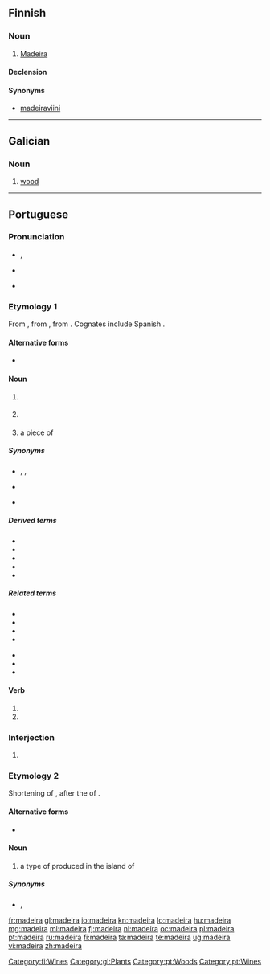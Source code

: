 {{also|Madeira}}
==Finnish==

===Noun===
{{fi-noun}}

# [[Madeira]] {{gloss|fortified wine produced on Madeira}}

====Declension====
{{fi-decl-solakka|madeir|||a}}

====Synonyms====
* [[madeiraviini]]

[[Category:fi:Wines]]

----

==Galician==

===Noun===
{{gl-noun|f}}

# [[wood]]

[[Category:gl:Plants]]

----

==Portuguese==

===Pronunciation===
* {{a|EP}} {{IPA|/mɐˈðɐjrɐ/|lang=pt}}, {{X-SAMPA|/m6"d6jr6/}}
* {{a|Brazil}} {{IPA|/maˈde(j)ɾa/|/maˈde(j)ɾɐ/|lang=pt}}
* {{homophones|Madeira|lang=pt}}

===Etymology 1===
From {{etyl|roa-ptg|pt}} {{term|madeira|lang=roa-ptg}}, from {{etyl|la|pt}} {{term|materia|lang=la}}, from {{etyl|ine-pro|pt}} {{recons|méh₂tēr||mother|lang=ine-pro}}. Cognates include Spanish {{term|madera|lang=es}}.
{{slim-wikipedia|lang=pt}}

====Alternative forms====
* {{l|pt|madeyra}} {{qualifier|obsolete}}

====Noun====
{{pt-noun|f|s}}

# {{uncountable|lang=pt}} {{l|en|wood}} {{gloss|substance making up the central part of the trunk and branches of a tree}}
# {{l|en|wood}} {{gloss|the wood of a particular species of tree}}
# a piece of {{l|en|timber}}

=====Synonyms=====
* {{sense|wood substance}} {{l|pt|lenha}}, {{l|pt|lenho}}, {{l|pt|pau}}
* {{sense|wood of a species}} {{l|pt|pau}}
* {{sense|piece of timber}} {{l|pt|pau}}

=====Derived terms=====
* {{l|pt|bater na madeira}}
* {{l|pt|Madeira}}
* {{l|pt|madeira-da-china}}
* {{l|pt|madeira-de-cheiro}}
* {{l|pt|madeira de lei}}

=====Related terms=====
{{top2}}
* {{l|pt|madeirame}}
* {{l|pt|madeiramento}}
* {{l|pt|madeirar}}
* {{l|pt|madeireira}}
{{mid2}}
* {{l|pt|madeireiro}}
* {{l|pt|madeirite}}
* {{l|pt|madeiro}}
{{bottom}}

====Verb====
{{pt-verb-form}}

# {{pt-verb form of|madeirar|ar|indicative|present|singular|third}}
# {{pt-verb form of|madeirar|ar|imperative|affirmative|singular|second}}

===Interjection===
{{pt-interj|!}}

# {{n-g|used by lumberjacks to warn others when a tree is falling down}}

===Etymology 2===
Shortening of {{term|vinho da Madeira||wine of Madeira|lang=pt}}, after the {{l|en|Portuguese}} {{l|en|island}} of {{term|Madeira|lang=pt}}.
{{slim-wikipedia|Vinho da Madeira|lang=pt}}

====Alternative forms====
* {{l|pt|Madeira}}

====Noun====
{{pt-noun|m|-}}

# a type of {{l|en|fortified wine}} produced in the island of {{l|en|Madeira}}

=====Synonyms=====
* {{l|pt|vinho da Madeira}}, {{l|pt|vinho Madeira}}

[[Category:pt:Woods]]
[[Category:pt:Wines]]

[[fr:madeira]]
[[gl:madeira]]
[[io:madeira]]
[[kn:madeira]]
[[lo:madeira]]
[[hu:madeira]]
[[mg:madeira]]
[[ml:madeira]]
[[fj:madeira]]
[[nl:madeira]]
[[oc:madeira]]
[[pl:madeira]]
[[pt:madeira]]
[[ru:madeira]]
[[fi:madeira]]
[[ta:madeira]]
[[te:madeira]]
[[ug:madeira]]
[[vi:madeira]]
[[zh:madeira]]